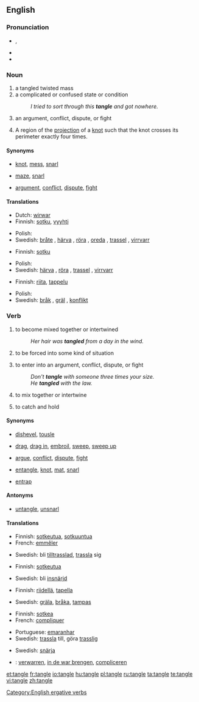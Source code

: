 ==English==
{{wikipedia}}

===Pronunciation===
* {{IPA|/ˈtæŋ.ɡəl/}}, {{SAMPA|/"t{N.g@l/}}
* {{audio|en-us-tangle.ogg|Audio (US)}}
* {{rhymes|æŋɡəl}}

===Noun===
{{en-noun}}

# a tangled twisted mass
# a complicated or confused state or condition
#: ''I tried to sort through this '''tangle''' and got nowhere.''
# an argument, conflict, dispute, or fight
# {{maths}} A region of the [[projection]] of a [[knot]] such that the knot crosses its perimeter exactly four times.

====Synonyms====
* {{sense|tangled twisted mass}} [[knot]], [[mess]], [[snarl]]
* {{sense|complicated or confused state or condition}} [[maze]], [[snarl]]
* {{sense|argument, conflict, dispute, or fight}} [[argument]], [[conflict]], [[dispute]], [[fight]]

====Translations====
{{trans-top|tangled twisted mass}}
* Dutch: [[wirwar]] {{m}}
* Finnish: [[sotku]], [[vyyhti]]
{{trans-mid}}
* Polish: {{t|pl|plątanina|f}}
* Swedish: [[bråte]] {{c}}, [[härva]] {{c}}, [[röra]] {{c}}, [[oreda]] {{c}}, [[trassel]] {{n}}, [[virrvarr]] {{n}}
{{trans-bottom}}

{{trans-top|complicated or confused state or condition}}
* Finnish: [[sotku]]
{{trans-mid}}
* Polish: {{t|pl|zamęt|m}}
* Swedish: [[härva]] {{c}}, [[röra]] {{c}}, [[trassel]] {{n}}, [[virrvarr]] {{n}}
{{trans-bottom}}

{{trans-top|argument, conflict, dispute, or fight}}
* Finnish: [[riita]], [[tappelu]]
{{trans-mid}}
* Polish: {{t|pl|konflikt|m}}
* Swedish: [[bråk]] {{n}}, [[gräl]] {{n}}, [[konflikt]] {{c}}
{{trans-bottom}}

===Verb===
{{en-verb|tangl|es}}

# {{intransitive}} to become mixed together or intertwined
#: ''Her hair was '''tangled''' from a day in the wind.''
# {{intransitive}} to be forced into some kind of situation
# {{intransitive}} to enter into an argument, conflict, dispute, or fight
#: ''Don't '''tangle''' with someone three times your size.''
#: ''He '''tangled''' with the law.''
# {{transitive}} to mix together or intertwine
# {{transitive}} to catch and hold

====Synonyms====
* {{sense|to become mixed together or intertwined}} [[dishevel]], [[tousle]]
* {{sense|to be forced into some kind of situation}} [[drag]], [[drag in]], [[embroil]], [[sweep]], [[sweep up]]
* {{sense|to enter into an argument, conflict, dispute, or fight}} [[argue]], [[conflict]], [[dispute]], [[fight]]
* {{sense|to mix together or intertwine}} [[entangle]], [[knot]], [[mat]], [[snarl]]
* {{sense|to catch and hold}} [[entrap]]

====Antonyms====
* {{sense|to mix together or intertwine}} [[untangle]], [[unsnarl]]

====Translations====
{{trans-top|to become mixed together or intertwined}}
* Finnish: [[sotkeutua]], [[sotkuuntua]]
* French: [[emmêler]]
{{trans-mid}}
* Swedish: bli [[tilltrasslad]], [[trassla]] sig
{{trans-bottom}}

{{trans-top|to be forced into some kind of situation}}
* Finnish: [[sotkeutua]]
{{trans-mid}}
* Swedish: bli [[insnärjd]]
{{trans-bottom}}

{{trans-top|to enter into an argument, conflict, dispute, or fight}}
* Finnish: [[riidellä]], [[tapella]]
{{trans-mid}}
* Swedish: [[gräla]], [[bråka]], [[tampas]]
{{trans-bottom}}

{{trans-top|to mix together or intertwine}}
* Finnish: [[sotkea]]
* French: [[compliquer]]
{{trans-mid}}
* Portuguese: [[emaranhar]]
* Swedish: [[trassla]] till, göra [[trasslig]]
{{trans-bottom}}

{{trans-top|to catch and hold}}
* Swedish: [[snärja]]
{{trans-mid}}
{{trans-bottom}}

{{checktrans-top}}
* {{ttbc|Dutch}}: [[verwarren]], [[in de war brengen]], [[compliceren]]
{{trans-bottom}}

[[Category:English ergative verbs]]

[[et:tangle]]
[[fr:tangle]]
[[io:tangle]]
[[hu:tangle]]
[[pl:tangle]]
[[ru:tangle]]
[[ta:tangle]]
[[te:tangle]]
[[vi:tangle]]
[[zh:tangle]]